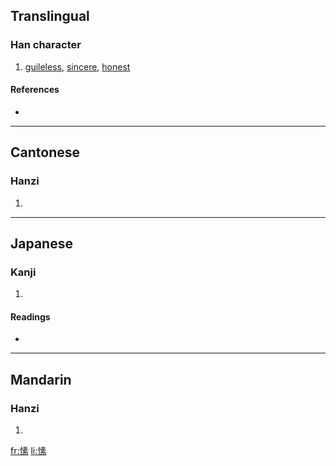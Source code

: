 ==Translingual==

===Han character===
{{Han char|rn=61|rad=心|as=10|sn=13|four=9509<sub>3</sub>|canj=心手一火 (PQMF)}}

# [[guileless]], [[sincere]], [[honest]]

====References====
* {{Han ref|kx=0396.120|dkj=10986|dj=0734.190|hdz=42335.100|uh=612B|ud=24875|bh=DD68|bd=56680}}

----

==Cantonese==

===Hanzi===
{{yue-hanzi|jyut=|y=sou3}}

# {{defn|Cantonese}}

----

==Japanese==

===Kanji===
{{ja-kanji|grade=|rs=心10}}

# {{defn|Japanese}}

====Readings====
* {{ja-readings|on=[[そ]] (so)|kun=[[まこと]] (makoto)}}

----

==Mandarin==

===Hanzi===
{{cmn-hanzi|pin=[[sù]] ([[su4]])|wg=su<sup>4</sup>}}

# {{defn|Mandarin}}

[[fr:愫]]
[[li:愫]]